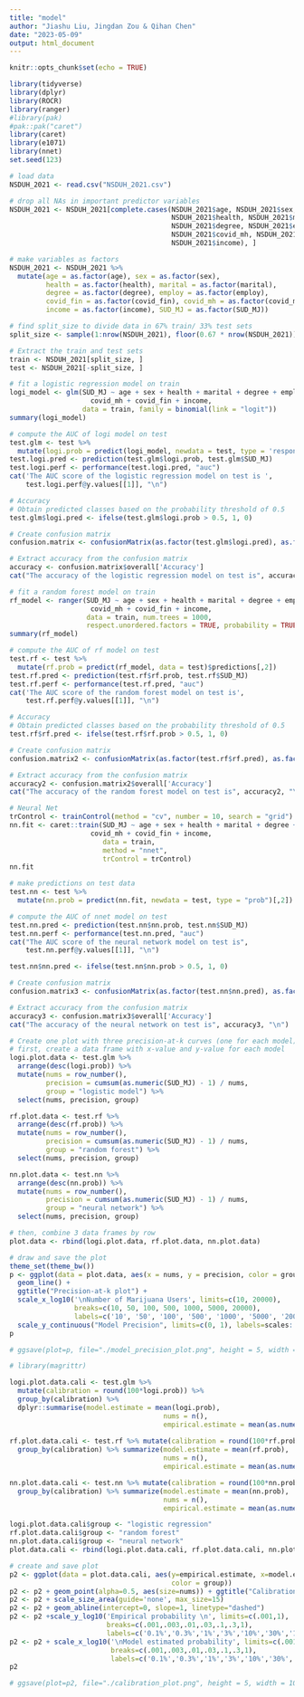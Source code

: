 ---
title: "model"
author: "Jiashu Liu, Jingdan Zou & Qihan Chen"
date: "2023-05-09"
output: html_document
---

```{r setup, include=FALSE}
knitr::opts_chunk$set(echo = TRUE)
```

```{r libs, include=FALSE}
library(tidyverse)
library(dplyr)
library(ROCR)
library(ranger)
#library(pak)
#pak::pak("caret")
library(caret)
library(e1071)
library(nnet)
set.seed(123)
```

```{r}
# load data
NSDUH_2021 <- read.csv("NSDUH_2021.csv")

# drop all NAs in important predictor variables
NSDUH_2021 <- NSDUH_2021[complete.cases(NSDUH_2021$age, NSDUH_2021$sex,
                                        NSDUH_2021$health, NSDUH_2021$marital, 
                                        NSDUH_2021$degree, NSDUH_2021$employ, 
                                        NSDUH_2021$covid_mh, NSDUH_2021$fin,
                                        NSDUH_2021$income), ]

# make variables as factors
NSDUH_2021 <- NSDUH_2021 %>% 
  mutate(age = as.factor(age), sex = as.factor(sex),
         health = as.factor(health), marital = as.factor(marital),
         degree = as.factor(degree), employ = as.factor(employ), 
         covid_fin = as.factor(covid_fin), covid_mh = as.factor(covid_mh),
         income = as.factor(income), SUD_MJ = as.factor(SUD_MJ))

```


```{r}
# find split_size to divide data in 67% train/ 33% test sets
split_size <- sample(1:nrow(NSDUH_2021), floor(0.67 * nrow(NSDUH_2021)))

# Extract the train and test sets
train <- NSDUH_2021[split_size, ]
test <- NSDUH_2021[-split_size, ]
```


```{r}
# fit a logistic regression model on train
logi_model <- glm(SUD_MJ ~ age + sex + health + marital + degree + employ +
                    covid_mh + covid_fin + income, 
                  data = train, family = binomial(link = "logit"))
summary(logi_model)

# compute the AUC of logi model on test
test.glm <- test %>% 
  mutate(logi.prob = predict(logi_model, newdata = test, type = 'response'))
test.logi.pred <- prediction(test.glm$logi.prob, test.glm$SUD_MJ)
test.logi.perf <- performance(test.logi.pred, "auc")
cat('The AUC score of the logistic regression model on test is ', 
    test.logi.perf@y.values[[1]], "\n")

# Accuracy
# Obtain predicted classes based on the probability threshold of 0.5
test.glm$logi.pred <- ifelse(test.glm$logi.prob > 0.5, 1, 0)

# Create confusion matrix
confusion.matrix <- confusionMatrix(as.factor(test.glm$logi.pred), as.factor(test.glm$SUD_MJ))

# Extract accuracy from the confusion matrix
accuracy <- confusion.matrix$overall['Accuracy']
cat("The accuracy of the logistic regression model on test is", accuracy, "\n")

```


```{r}
# fit a random forest model on train
rf_model <- ranger(SUD_MJ ~ age + sex + health + marital + degree + employ +
                    covid_mh + covid_fin + income,
                   data = train, num.trees = 1000, 
                   respect.unordered.factors = TRUE, probability = TRUE)
summary(rf_model)

# compute the AUC of rf model on test
test.rf <- test %>%
  mutate(rf.prob = predict(rf_model, data = test)$predictions[,2])
test.rf.pred <- prediction(test.rf$rf.prob, test.rf$SUD_MJ)
test.rf.perf <- performance(test.rf.pred, "auc")
cat('The AUC score of the random forest model on test is', 
    test.rf.perf@y.values[[1]], "\n")

# Accuracy
# Obtain predicted classes based on the probability threshold of 0.5
test.rf$rf.pred <- ifelse(test.rf$rf.prob > 0.5, 1, 0)

# Create confusion matrix
confusion.matrix2 <- confusionMatrix(as.factor(test.rf$rf.pred), as.factor(test.rf$SUD_MJ))

# Extract accuracy from the confusion matrix
accuracy2 <- confusion.matrix2$overall['Accuracy']
cat("The accuracy of the random forest model on test is", accuracy2, "\n")

```

```{r}
# Neural Net
trControl <- trainControl(method = "cv", number = 10, search = "grid")
nn.fit <- caret::train(SUD_MJ ~ age + sex + health + marital + degree + employ +
                    covid_mh + covid_fin + income,
                       data = train,
                       method = "nnet",
                       trControl = trControl)
nn.fit

# make predictions on test data
test.nn <- test %>% 
  mutate(nn.prob = predict(nn.fit, newdata = test, type = "prob")[,2])

# compute the AUC of nnet model on test
test.nn.pred <- prediction(test.nn$nn.prob, test.nn$SUD_MJ)
test.nn.perf <- performance(test.nn.pred, "auc")
cat("The AUC score of the neural network model on test is", 
    test.nn.perf@y.values[[1]], "\n")

test.nn$nn.pred <- ifelse(test.nn$nn.prob > 0.5, 1, 0)

# Create confusion matrix
confusion.matrix3 <- confusionMatrix(as.factor(test.nn$nn.pred), as.factor(test.nn$SUD_MJ))

# Extract accuracy from the confusion matrix
accuracy3 <- confusion.matrix3$overall['Accuracy']
cat("The accuracy of the neural network on test is", accuracy3, "\n")
```


```{r}
# Create one plot with three precision-at-k curves (one for each model)
# first, create a data frame with x-value and y-value for each model
logi.plot.data <- test.glm %>% 
  arrange(desc(logi.prob)) %>% 
  mutate(nums = row_number(), 
         precision = cumsum(as.numeric(SUD_MJ) - 1) / nums,
         group = "logistic model") %>% 
  select(nums, precision, group)

rf.plot.data <- test.rf %>% 
  arrange(desc(rf.prob)) %>% 
  mutate(nums = row_number(),
         precision = cumsum(as.numeric(SUD_MJ) - 1) / nums,
         group = "random forest") %>% 
  select(nums, precision, group)

nn.plot.data <- test.nn %>% 
  arrange(desc(nn.prob)) %>% 
  mutate(nums = row_number(),
         precision = cumsum(as.numeric(SUD_MJ) - 1) / nums,
         group = "neural network") %>% 
  select(nums, precision, group)

# then, combine 3 data frames by row
plot.data <- rbind(logi.plot.data, rf.plot.data, nn.plot.data)

# draw and save the plot
theme_set(theme_bw())
p <- ggplot(data = plot.data, aes(x = nums, y = precision, color = group)) + 
  geom_line() +
  ggtitle("Precision-at-k plot") +
  scale_x_log10('\nNumber of Marijuana Users', limits=c(10, 20000), 
                breaks=c(10, 50, 100, 500, 1000, 5000, 20000),
                labels=c('10', '50', '100', '500', '1000', '5000', '20000')) +
  scale_y_continuous("Model Precision", limits=c(0, 1), labels=scales::percent)
p

# ggsave(plot=p, file="./model_precision_plot.png", height = 5, width = 10)

```

```{r}
# library(magrittr)

logi.plot.data.cali <- test.glm %>% 
  mutate(calibration = round(100*logi.prob)) %>%
  group_by(calibration) %>% 
  dplyr::summarise(model.estimate = mean(logi.prob),
                                      nums = n(),
                                      empirical.estimate = mean(as.numeric(SUD_MJ))-1)
                                  
rf.plot.data.cali <- test.rf %>% mutate(calibration = round(100*rf.prob)) %>%
  group_by(calibration) %>% summarize(model.estimate = mean(rf.prob),
                                      nums = n(),
                                      empirical.estimate = mean(as.numeric(SUD_MJ))-1)

nn.plot.data.cali <- test.nn %>% mutate(calibration = round(100*nn.prob)) %>%
  group_by(calibration) %>% summarize(model.estimate = mean(nn.prob),
                                      nums = n(),
                                      empirical.estimate = mean(as.numeric(SUD_MJ))-1)

logi.plot.data.cali$group <- "logistic regression"
rf.plot.data.cali$group <- "random forest"
nn.plot.data.cali$group <- "neural network"
plot.data.cali <- rbind(logi.plot.data.cali, rf.plot.data.cali, nn.plot.data.cali)

# create and save plot
p2 <- ggplot(data = plot.data.cali, aes(y=empirical.estimate, x=model.estimate,
                                        color = group))
p2 <- p2 + geom_point(alpha=0.5, aes(size=nums)) + ggtitle("Calibration Plot")
p2 <- p2 + scale_size_area(guide='none', max_size=15)
p2 <- p2 + geom_abline(intercept=0, slope=1, linetype="dashed")
p2 <- p2 +scale_y_log10('Empirical probability \n', limits=c(.001,1),
                        breaks=c(.001,.003,.01,.03,.1,.3,1),
                        labels=c('0.1%','0.3%','1%','3%','10%','30%','100%'))
p2 <- p2 + scale_x_log10('\nModel estimated probability', limits=c(.001,1),
                         breaks=c(.001,.003,.01,.03,.1,.3,1),
                         labels=c('0.1%','0.3%','1%','3%','10%','30%','100%'))
p2

# ggsave(plot=p2, file="./calibration_plot.png", height = 5, width = 10)

```



